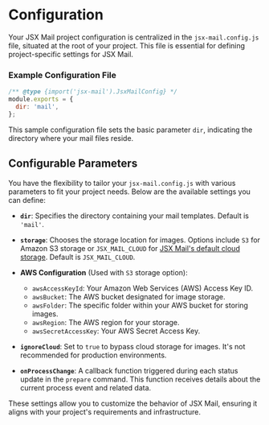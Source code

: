 # Configuration

Your JSX Mail project configuration is centralized in the `jsx-mail.config.js` file, situated at the root of your project. This file is essential for defining project-specific settings for JSX Mail.

### Example Configuration File

```js filename="jsx-mail.config.js"
/** @type {import('jsx-mail').JsxMailConfig} */
module.exports = {
  dir: 'mail',
};
```

This sample configuration file sets the basic parameter `dir`, indicating the directory where your mail files reside.

## Configurable Parameters

You have the flexibility to tailor your `jsx-mail.config.js` with various parameters to fit your project needs. Below are the available settings you can define:

- **`dir`**: Specifies the directory containing your mail templates. Default is `'mail'`.

- **`storage`**: Chooses the storage location for images. Options include `S3` for Amazon S3 storage or `JSX_MAIL_CLOUD` for [JSX Mail's default cloud storage](/docs/cloud). Default is `JSX_MAIL_CLOUD`.

- **AWS Configuration** (Used with `S3` storage option):
  - `awsAccessKeyId`: Your Amazon Web Services (AWS) Access Key ID.
  - `awsBucket`: The AWS bucket designated for image storage.
  - `awsFolder`: The specific folder within your AWS bucket for storing images.
  - `awsRegion`: The AWS region for your storage.
  - `awsSecretAccessKey`: Your AWS Secret Access Key.

- **`ignoreCloud`**: Set to `true` to bypass cloud storage for images. It's not recommended for production environments.

- **`onProcessChange`**: A callback function triggered during each status update in the `prepare` command. This function receives details about the current process event and related data.

These settings allow you to customize the behavior of JSX Mail, ensuring it aligns with your project's requirements and infrastructure.